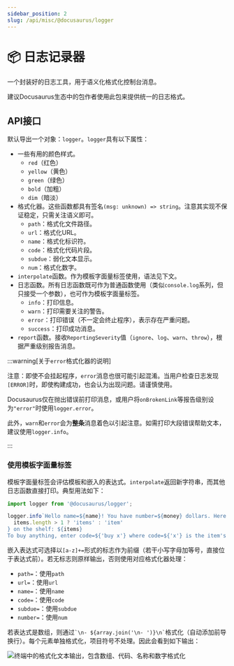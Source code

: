 ```yaml
---
sidebar_position: 2
slug: /api/misc/@docusaurus/logger
---
```


# 📦 日志记录器

一个封装好的日志工具，用于语义化格式化控制台消息。

建议Docusaurus生态中的包作者使用此包来提供统一的日志格式。

## API接口

默认导出一个对象：`logger`。`logger`具有以下属性：

- 一些有用的颜色样式。
  - `red`（红色）
  - `yellow`（黄色）
  - `green`（绿色）
  - `bold`（加粗）
  - `dim`（暗淡）
- 格式化器。这些函数都具有签名`(msg: unknown) => string`。注意其实现不保证稳定，只需关注语义即可。
  - `path`：格式化文件路径。
  - `url`：格式化URL。
  - `name`：格式化标识符。
  - `code`：格式化代码片段。
  - `subdue`：弱化文本显示。
  - `num`：格式化数字。
- `interpolate`函数。作为模板字面量标签使用，语法见下文。
- 日志函数。所有日志函数既可作为普通函数使用（类似`console.log`系列，但只接受一个参数），也可作为模板字面量标签。
  - `info`：打印信息。
  - `warn`：打印需要关注的警告。
  - `error`：打印错误（不一定会终止程序），表示存在严重问题。
  - `success`：打印成功消息。
- `report`函数。接收`ReportingSeverity`值（`ignore`、`log`、`warn`、`throw`），根据严重级别报告消息。

:::warning[关于`error`格式化器的说明]

注意：即使不会挂起程序，`error`消息也很可能引起混淆。当用户检查日志发现`[ERROR]`时，即使构建成功，也会认为出现问题。请谨慎使用。

Docusaurus仅在抛出错误前打印消息，或用户将`onBrokenLink`等报告级别设为`"error"`时使用`logger.error`。

此外，`warn`和`error`会为**整条**消息着色以引起注意。如需打印大段错误帮助文本，建议使用`logger.info`。

:::

### 使用模板字面量标签

模板字面量标签会评估模板和嵌入的表达式。`interpolate`返回新字符串，而其他日志函数直接打印。典型用法如下：

```js
import logger from '@docusaurus/logger';

logger.info`Hello name=${name}! You have number=${money} dollars. Here are the ${
  items.length > 1 ? 'items' : 'item'
} on the shelf: ${items}
To buy anything, enter code=${'buy x'} where code=${'x'} is the item's name; to quit, press code=${'Ctrl + C'}.`;
```

嵌入表达式可选择以`[a-z]+=`形式的标志作为前缀（若干小写字母加等号，直接位于表达式前）。若无标志则原样输出，否则使用对应格式化器处理：

- `path=`：使用`path`
- `url=`：使用`url`
- `name=`：使用`name`
- `code=`：使用`code`
- `subdue=`：使用`subdue`
- `number=`：使用`num`

若表达式是数组，则通过`` `\n- ${array.join('\n- ')}\n` ``格式化（自动添加前导换行）。每个元素单独格式化，项目符号不处理。因此会看到如下输出：

![终端中的格式化文本输出，包含数组、代码、名称和数字格式化](./demo.png)